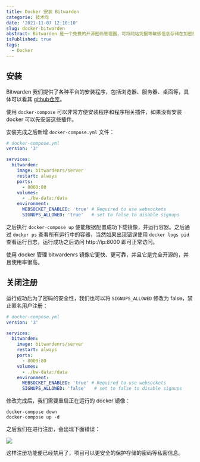 ```yaml
---
title: Docker 安装 Bitwarden
categorie: 技术向
date: '2021-11-07 12:10:10'
slug: docker-bitwarden
abstract: Bitwarden 是一个免费的开源密码管理器，可将网站凭据等敏感信息存储在加密的保险库中，并可以为网站根据自定义规则生成随机密码。
isPublished: true
tags:
  - Docker
---
```


## 安装
Bitwarden 我们提供了各种平台的安装程序，包括浏览器、服务器、桌面等，具体可以看其 [github仓库](https://github.com/bitwarden)。

使用 `docker-compose` 可以非常方便安装程序和程序相关插件，如果没有安装 docker 可以先安装这些插件。

安装完成之后新增 `docker-compose.yml` 文件：
```yml
# docker-compose.yml
version: '3'

services:
  bitwarden:
    image: bitwardenrs/server
    restart: always
    ports:
      - 8000:80
    volumes:
      - ./bw-data:/data
    environment:
      WEBSOCKET_ENABLED: 'true' # Required to use websockets
      SIGNUPS_ALLOWED: 'true'   # set to false to disable signups
```
之后执行 `docker-compose up` 便能根据配置成功下载镜像，并运行容器。之后通过 `docker ps` 查看所有运行中的容器，当然如果出现错误使用 `docker logs pid` 查看运行日志，运行成功之后访问 http://ip:8000 即可正常访问。

使用 docker 管理 bitwardenrs 镜像它更快、更可靠，并且它是完全开源的，并且使用率很高。

## 关闭注册
运行成功后为了密码的安全性，我们也可以将 `SIGNUPS_ALLOWED` 修改为 false，禁止匿名用户注册：
```yml
# docker-compose.yml
version: '3'

services:
  bitwarden:
    image: bitwardenrs/server
    restart: always
    ports:
      - 8000:80
    volumes:
      - ./bw-data:/data
    environment:
      WEBSOCKET_ENABLED: 'true' # Required to use websockets
      SIGNUPS_ALLOWED: 'false'   # set to false to disable signups
```
修改完成后，我们需要重启正在运行的 docker 镜像：
```
docker-compose down
docker-compose up -d
```
之后我们在进行注册，会出现下面错误：

![](https://img.bplink66.com/2021/11/10/263j3ijmsv7.png)

这样注册功能便已经禁用了，项目可以更安全的保护存储的密码等私密信息。